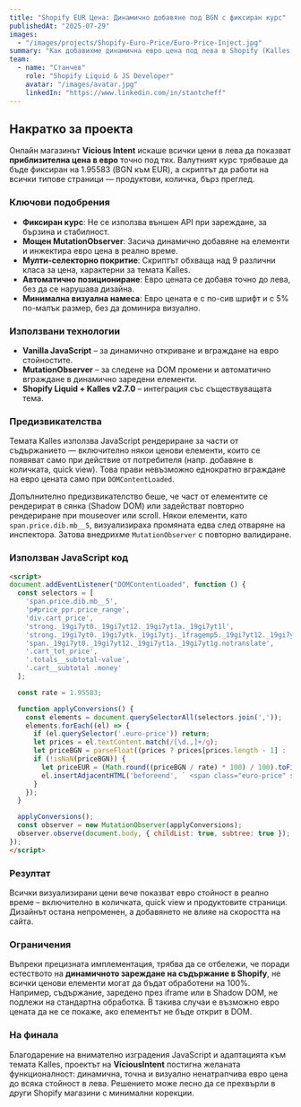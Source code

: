 ```yaml
---
title: "Shopify EUR Цена: Динамично добавяне под BGN с фиксиран курс"
publishedAt: "2025-07-29"
images:
  - "/images/projects/Shopify-Euro-Price/Euro-Price-Inject.jpg"
summary: "Как добавихме динамична евро цена под лева в Shopify (Kalles v2.7.0), въпреки ограниченията на DOM рендеринга и динамичното съдържание."
team:
  - name: "Станчев"
    role: "Shopify Liquid & JS Developer"
    avatar: "/images/avatar.jpg"
    linkedIn: "https://www.linkedin.com/in/stantcheff"
---
```

<section>
  <h2>Накратко за проекта</h2>

  <p>
    Онлайн магазинът <strong>Vicious Intent</strong> искаше всички цени в лева да показват <strong>приблизителна цена в евро</strong> точно под тях. Валутният курс трябваше да бъде фиксиран на 1.95583 (BGN към EUR), а скриптът да работи на всички типове страници — продуктови, количка, бърз преглед.
  </p>

  <h3>Ключови подобрения</h3>

  <ul>
    <li><strong>Фиксиран курс</strong>: Не се използва външен API при зареждане, за бързина и стабилност.</li>
    <li><strong>Мощен MutationObserver</strong>: Засича динамично добавяне на елементи и инжектира евро цена в реално време.</li>
    <li><strong>Мулти-селекторно покритие</strong>: Скриптът обхваща над 9 различни класа за цена, характерни за темата Kalles.</li>
    <li><strong>Автоматично позициониране</strong>: Евро цената се добавя точно до лева, без да се нарушава дизайна.</li>
    <li><strong>Минимална визуална намеса</strong>: Евро цената е с по-сив шрифт и с 5% по-малък размер, без да доминира визуално.</li>
  </ul>

  <h3>Използвани технологии</h3>

  <ul>
    <li><strong>Vanilla JavaScript</strong> – за динамично откриване и вграждане на евро стойностите.</li>
    <li><strong>MutationObserver</strong> – за следене на DOM промени и автоматично вграждане в динамично заредени елементи.</li>
    <li><strong>Shopify Liquid + Kalles v2.7.0</strong> – интеграция със съществуващата тема.</li>
  </ul>

  <h3>Предизвикателства</h3>

  <p>
    Темата Kalles използва JavaScript рендериране за части от съдържанието — включително някои ценови елементи, които се появяват само при действие от потребителя (напр. добавяне в количката, quick view). Това прави невъзможно еднократно вграждане на евро цената само при <code>DOMContentLoaded</code>.
  </p>

  <p>
    Допълнително предизвикателство беше, че част от елементите се рендерират в сянка (Shadow DOM) или задействат повторно рендериране при mouseover или scroll. Някои елементи, като <code>span.price.dib.mb__5</code>, визуализираха промяната едва след отваряне на инспектора. Затова внедрихме <code>MutationObserver</code> с повторно валидиране.
  </p>

  <h3>Използван JavaScript код</h3>

```html
<script>
document.addEventListener("DOMContentLoaded", function () {
  const selectors = [
    'span.price.dib.mb__5',
    'p#price_ppr.price_range',
    'div.cart_price',
    'strong._19gi7yt0._19gi7yt12._19gi7yt1a._19gi7yt1l',
    'strong._19gi7yt0._19gi7ytk._19gi7ytj._1fragemp5._19gi7yt12._19gi7yt1a._19gi7yt1l.notranslate',
    'span._19gi7yt0._19gi7yt12._19gi7yt1a._19gi7yt1g.notranslate',
    '.cart_tot_price',
    '.totals__subtotal-value',
    '.cart__subtotal .money'
  ];

  const rate = 1.95583;

  function applyConversions() {
    const elements = document.querySelectorAll(selectors.join(','));
    elements.forEach((el) => {
      if (el.querySelector('.euro-price')) return;
      let prices = el.textContent.match(/[\d.,]+/g);
      let priceBGN = parseFloat((prices ? prices[prices.length - 1] : '0').replace(',', '.'));
      if (!isNaN(priceBGN)) {
        let priceEUR = (Math.round((priceBGN / rate) * 100) / 100).toFixed(2);
        el.insertAdjacentHTML('beforeend', ` <span class="euro-price" style="display:inline; font-size:0.85em; color:gray;">(${priceEUR} €)</span>`);
      }
    });
  }

  applyConversions();
  const observer = new MutationObserver(applyConversions);
  observer.observe(document.body, { childList: true, subtree: true });
});
</script>
```
<h3>Резултат</h3> 
<p> Всички визуализирани цени вече показват евро стойност в реално време – включително в количката, quick view и продуктовите страници. Дизайнът остана непроменен, а добавянето не влияе на скоростта на сайта. </p> 

<h3>Ограничения</h3> 
<p> Въпреки прецизната имплементация, трябва да се отбележи, че поради естеството на <strong>динамичното зареждане на съдържание в Shopify</strong>, не всички ценови елементи могат да бъдат обработени на 100%. Например, съдържание, заредено през iframe или в Shadow DOM, не подлежи на стандартна обработка. В такива случаи е възможно евро цената да не се покаже, ако елементът не бъде открит в DOM. </p> 

<h3>На финала</h3> 
<p> Благодарение на внимателно изградения JavaScript и адаптацията към темата Kalles, проектът на <strong>ViciousIntent</strong> постигна желаната функционалност: динамична, точна и визуално ненатрапчива евро цена до всяка стойност в лева. Решението може лесно да се прехвърли в други Shopify магазини с минимални корекции. </p>
</section>

